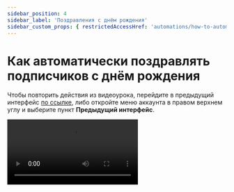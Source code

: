 ```yaml
---
sidebar_position: 4
sidebar_label: 'Поздравления с днём рождения'
sidebar_custom_props: { restrictedAccessHref: 'automations/how-to-automate-birthday-emails' }
---
```



# Как автоматически поздравлять подписчиков с днём рождения

Чтобы повторить действия из видеоурока, перейдите в предыдущий интерфейс [по ссылке](https://sendsay.ru/account/#dashboard), либо откройте меню аккаунта в правом верхнем углу и выберите пункт **Предыдущий интерфейс**.

<Video src="https://www.youtube.com/embed/xoKZFPBVpzY" />

У нас есть отдельная статья про то, как настроить эту автоматизацию в новом интерфейсе:

[Как автоматически поздравлять подписчиков с днём рождения](https://docs.sendsay.ru/automations/automations-by-time/how-to-automate-birthday-emails)
